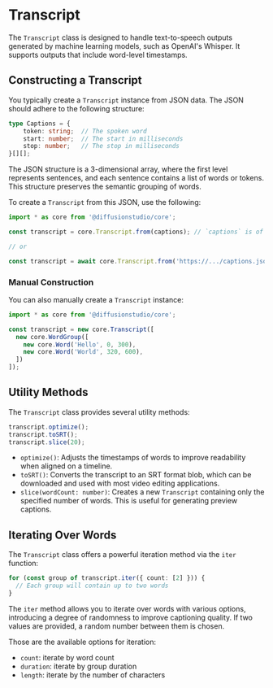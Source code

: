 # Transcript

The `Transcript` class is designed to handle text-to-speech outputs generated by machine learning models, such as OpenAI's Whisper. It supports outputs that include word-level timestamps.

## Constructing a Transcript

You typically create a `Transcript` instance from JSON data. The JSON should adhere to the following structure:

```typescript
type Captions = {
	token: string; 	// The spoken word
	start: number; 	// The start in milliseconds
	stop: number;	// The stop in milliseconds
}[][];
```

The JSON structure is a 3-dimensional array, where the first level represents sentences, and each sentence contains a list of words or tokens. This structure preserves the semantic grouping of words.

To create a `Transcript` from this JSON, use the following:

```typescript
import * as core from '@diffusionstudio/core';

const transcript = core.Transcript.from(captions); // `captions` is of type Captions

// or

const transcript = await core.Transcript.from('https://.../captions.json'); // to load from a remote JSON file
```

### Manual Construction

You can also manually create a `Transcript` instance:

```typescript
import * as core from '@diffusionstudio/core';

const transcript = new core.Transcript([
  new core.WordGroup([
    new core.Word('Hello', 0, 300),
    new core.Word('World', 320, 600),
  ])
]);
```

## Utility Methods

The `Transcript` class provides several utility methods:

```typescript
transcript.optimize();
transcript.toSRT();
transcript.slice(20);
```

- `optimize()`: Adjusts the timestamps of words to improve readability when aligned on a timeline.
- `toSRT()`: Converts the transcript to an SRT format blob, which can be downloaded and used with most video editing applications.
- `slice(wordCount: number)`: Creates a new `Transcript` containing only the specified number of words. This is useful for generating preview captions.

## Iterating Over Words

The `Transcript` class offers a powerful iteration method via the `iter` function:

```typescript
for (const group of transcript.iter({ count: [2] })) {
  // Each group will contain up to two words
}
```

The `iter` method allows you to iterate over words with various options, introducing a degree of randomness to improve captioning quality. If two values are provided, a random number between them is chosen.

Those are the available options for iteration:

- `count`: iterate by word count
- `duration`: iterate by group duration
- `length`: iterate by the number of characters
